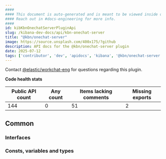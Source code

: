 ```yaml
---
####
#### This document is auto-generated and is meant to be viewed inside our experimental, new docs system.
#### Reach out in #docs-engineering for more info.
####
id: kibKbnOnechatServerPluginApi
slug: /kibana-dev-docs/api/kbn-onechat-server
title: "@kbn/onechat-server"
image: https://source.unsplash.com/400x175/?github
description: API docs for the @kbn/onechat-server plugin
date: 2025-07-12
tags: ['contributor', 'dev', 'apidocs', 'kibana', '@kbn/onechat-server']
---
```




Contact [@elastic/workchat-eng](https://github.com/orgs/elastic/teams/workchat-eng) for questions regarding this plugin.

**Code health stats**

| Public API count  | Any count | Items lacking comments | Missing exports |
|-------------------|-----------|------------------------|-----------------|
| 144 | 0 | 51 | 2 |

## Common

### Interfaces
<DocDefinitionList data={kbnOnechatServerObj.common.interfaces}/>

### Consts, variables and types
<DocDefinitionList data={kbnOnechatServerObj.common.misc}/>

